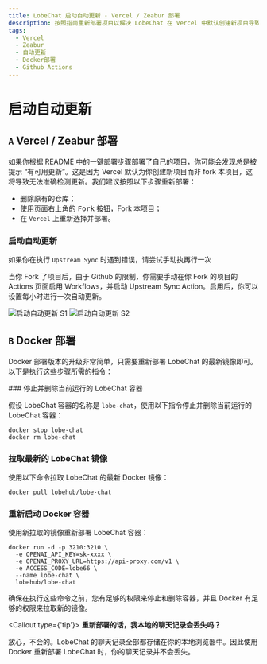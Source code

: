 ```yaml
---
title: LobeChat 启动自动更新 - Vercel / Zeabur 部署
description: 按照指南重新部署项目以解决 LobeChat 在 Vercel 中默认创建新项目导致的“有可用更新”提示问题，并启用自动更新。
tags:
  - Vercel
  - Zeabur
  - 自动更新
  - Docker部署
  - Github Actions
---
```


# 启动自动更新

## `A` Vercel / Zeabur 部署

如果你根据 README 中的一键部署步骤部署了自己的项目，你可能会发现总是被提示 “有可用更新”。这是因为 Vercel 默认为你创建新项目而非 fork 本项目，这将导致无法准确检测更新。我们建议按照以下步骤重新部署：

- 删除原有的仓库；
- 使用页面右上角的 <kbd>Fork</kbd> 按钮，Fork 本项目；
- 在 `Vercel` 上重新选择并部署。

### 启动自动更新

<Callout>如果你在执行 `Upstream Sync` 时遇到错误，请尝试手动执再行一次</Callout>

当你 Fork 了项目后，由于 Github 的限制，你需要手动在你 Fork 的项目的 Actions 页面启用 Workflows，并启动 Upstream Sync Action。启用后，你可以设置每小时进行一次自动更新。

<Image alt="启动自动更新 S1" src="https://github-production-user-asset-6210df.s3.amazonaws.com/17870709/266985117-4d48fe7b-0412-4667-8129-b25ebcf2c9de.png" />

<Image alt="启动自动更新 S2" src="https://github-production-user-asset-6210df.s3.amazonaws.com/17870709/266985177-7677b4ce-c348-4145-9f60-829d448d5be6.png" />

## `B` Docker 部署

Docker 部署版本的升级非常简单，只需要重新部署 LobeChat 的最新镜像即可。 以下是执行这些步骤所需的指令：

<Steps>
  ### 停止并删除当前运行的 LobeChat 容器

  假设 LobeChat 容器的名称是 `lobe-chat`，使用以下指令停止并删除当前运行的 LobeChat 容器：

  ```fish
  docker stop lobe-chat
  docker rm lobe-chat
  ```

  ### 拉取最新的 LobeChat 镜像

  使用以下命令拉取 LobeChat 的最新 Docker 镜像：

  ```fish
  docker pull lobehub/lobe-chat
  ```

  ### 重新启动 Docker 容器

  使用新拉取的镜像重新部署 LobeChat 容器：

  ```fish
  docker run -d -p 3210:3210 \
    -e OPENAI_API_KEY=sk-xxxx \
    -e OPENAI_PROXY_URL=https://api-proxy.com/v1 \
    -e ACCESS_CODE=lobe66 \
    --name lobe-chat \
    lobehub/lobe-chat
  ```
</Steps>

确保在执行这些命令之前，您有足够的权限来停止和删除容器，并且 Docker 有足够的权限来拉取新的镜像。

<Callout type={'tip'}>
  **重新部署的话，我本地的聊天记录会丢失吗？**

  放心，不会的。LobeChat 的聊天记录全部都存储在你的本地浏览器中。因此使用 Docker 重新部署 LobeChat 时，你的聊天记录并不会丢失。
</Callout>
